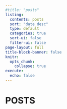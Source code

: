 ```yaml
---
#title: "posts"
listing:
  contents: posts
  sort: "date desc"
  type: default
  categories: true
  sort-ui: false
  filter-ui: false
page-layout: full
title-block-banner: false
knitr:
  opts_chunk: 
    collapse: true
execute: 
  echo: false
---
```


# [POSTS]{.second-color}